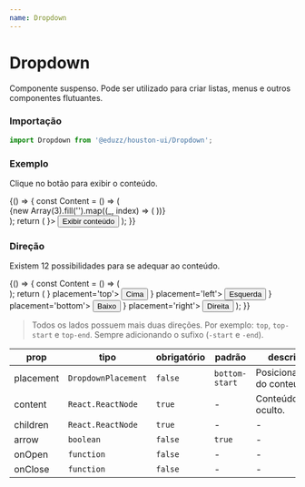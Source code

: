 ```yaml
---
name: Dropdown
---
```





# Dropdown

Componente suspenso. Pode ser utilizado para criar listas, menus e outros componentes flutuantes.

### Importação

```js
import Dropdown from '@eduzz/houston-ui/Dropdown';
```

### Exemplo

Clique no botão para exibir o conteúdo.

<Playground>
  {() => {
    const Content = () => (
      <div className='content' style={{ width: 400 }}>
        <List dividers>
          {new Array(3).fill('').map((_, index) => (
            <List.Item key={index}>
              <List.Left>
                <Thumbnail src='https://picsum.photos/80' size='md' />
              </List.Left>
              <List.Text title='Lorem Ipsum Dolor' description='Lorem Ipsum Dolor' />
              <List.Right>
                <IconButton>
                  <ArrowRightIcon />
                </IconButton>
              </List.Right>
            </List.Item>
          ))}
        </List>
      </div>
    );
    return (
      <Dropdown content={<Content />}>
        <Button>Exibir conteúdo</Button>
      </Dropdown>
    );
  }}
</Playground>

### Direção

Existem 12 possibilidades para se adequar ao conteúdo.

<Playground>
  {() => {
    const Content = () => (
      <div className='content' style={{ width: 170 }}>
        <List dividers>
          <List.Item>
            <List.Left>
              <EditOutlineIcon />
            </List.Left>
            <List.Text title='Editar' />
          </List.Item>
          <List.Item>
            <List.Left>
              <TrashOutlineIcon />
            </List.Left>
            <List.Text title='Remover' />
          </List.Item>
        </List>
      </div>
    );
    return (
      <Row>
        <Column>
          <Dropdown content={<Content />} placement='top'>
            <Button>Cima</Button>
          </Dropdown>
        </Column>
        <Column>
          <Dropdown content={<Content />} placement='left'>
            <Button>Esquerda</Button>
          </Dropdown>
        </Column>
        <Column>
          <Dropdown content={<Content />} placement='bottom'>
            <Button>Baixo</Button>
          </Dropdown>
        </Column>
        <Column>
          <Dropdown content={<Content />} placement='right'>
            <Button>Direita</Button>
          </Dropdown>
        </Column>
      </Row>
    );
  }}
</Playground>

> Todos os lados possuem mais duas direções. Por exemplo: `top`, `top-start` e `top-end`. Sempre adicionando o sufixo (`-start` e `-end`).

| prop      | tipo                | obrigatório | padrão         | descrição                   |
| --------- | ------------------- | ----------- | -------------- | --------------------------- |
| placement | `DropdownPlacement` | `false`     | `bottom-start` | Posicionamento do conteúdo. |
| content   | `React.ReactNode`   | `true`      | -              | Conteúdo oculto.            |
| children  | `React.ReactNode`   | `true`      | -              | -                           |
| arrow     | `boolean`           | `false`     | `true`         | -                           |
| onOpen    | `function`          | `false`     | -              | -                           |
| onClose   | `function`          | `false`     | -              | -                           |
